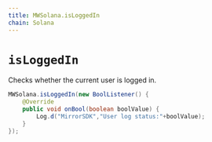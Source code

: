 ```yaml
---
title: MWSolana.isLoggedIn
chain: Solana
---
```


# `isLoggedIn`

Checks whether the current user is logged in.
```java
MWSolana.isLoggedIn(new BoolListener() {
    @Override
    public void onBool(boolean boolValue) {
        Log.d("MirrorSDK","User log status:"+boolValue);
    }
});
```
